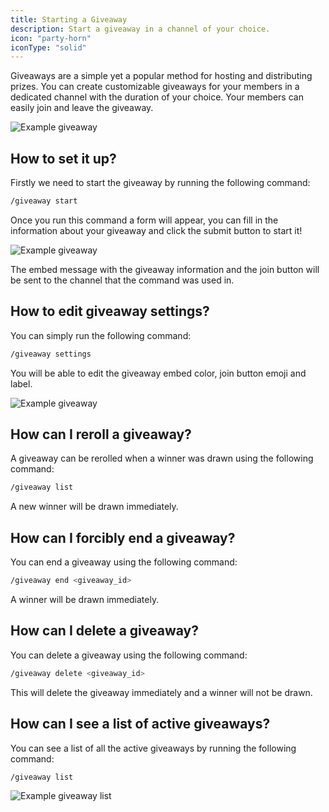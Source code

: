 ```yaml
---
title: Starting a Giveaway
description: Start a giveaway in a channel of your choice.
icon: "party-horn"
iconType: "solid"
---
```


Giveaways are a simple yet a popular method for hosting and distributing prizes. You can create customizable giveaways for your members in a dedicated channel with the duration of your choice. Your members can easily join and leave the giveaway.

<Frame>
    <img src="/images/giveaways/example-giveaway.png" alt="Example giveaway"/>
</Frame>

## How to set it up?

Firstly we need to start the giveaway by running the following command:

```sh
/giveaway start
```

Once you run this command a form will appear, you can fill in the information about your giveaway and click the submit button to start it!

<Frame>
    <img src="/images/giveaways/example-form.png" alt="Example giveaway"/>
</Frame>

The embed message with the giveaway information and the join button will be sent to the channel that the command was used in.

## How to edit giveaway settings?

You can simply run the following command:

```sh
/giveaway settings
```

You will be able to edit the giveaway embed color, join button emoji and label.

<Frame>
    <img src="/images/giveaways/example-settings.png" alt="Example giveaway"/>
</Frame>

## How can I reroll a giveaway?

A giveaway can be rerolled when a winner was drawn using the following command:

```sh
/giveaway list
```
A new winner will be drawn immediately.

## How can I forcibly end a giveaway?

You can end a giveaway using the following command:

```sh
/giveaway end <giveaway_id>
```

A winner will be drawn immediately.

## How can I delete a giveaway?

You can delete a giveaway using the following command:

```sh
/giveaway delete <giveaway_id>
```

This will delete the giveaway immediately and a winner will not be drawn.

## How can I see a list of active giveaways?

You can see a list of all the active giveaways by running the following command:

```sh
/giveaway list
```

<Frame>
    <img src="/images/giveaways/example-list.png" alt="Example giveaway list"/>
</Frame>